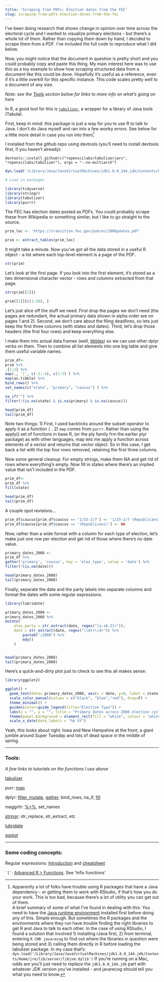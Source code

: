 ```yaml
---
title: 'Scraping from PDFs: Election dates from the FEC'
slug: scraping-from-pdfs-election-dates-from-the-fec
---
```


I've been doing research that shows change in opinion over time across the electoral cycle and I wanted to visualize primary elections - but there's a whole lot of them. Rather than copying them down by hand, I decided to scrape them from a PDF. I've included the full code to reproduce what I did below.

Now, you might notice that the document in question is pretty short and you could probably copy and paste this thing. My main interest here was to use this as a toy example to show how scraping structured data from a document like this could be done. Hopefully it's useful as a reference, even if it's a little overkill for this specific instance. This code scales pretty well to a document of any size.

_Note: see the [Tools](#tools) section below for links to more info on what's going on here_

In R, a good tool for this is [```tabulizer```](https://github.com/ropensci/tabulizer), a wrapper for a library of Java tools (Tabula).

First, keep in mind: this package is just a way for you to use R to talk to Java. I don't do Java myself and ran into a few wonky errors. See below for a little more detail in case you run into them[^*] 

I installed from the github repo using devtools (you'll need to install devtools first, if you haven't already):

```devtools::install_github(c("ropenscilabs/tabulizerjars", "ropenscilabs/tabulizer"), args = "--no-multiarch")```

```r
dyn.load('/Library/Java/JavaVirtualMachines/jdk1.8.0_144.jdk/Contents/Home/jre/lib/server/libjvm.dylib')
```


```r

# Load in packages

library(tidyverse)
library(stringr)
library(tabulizer)
library(purrr)
```

The FEC has election dates posted as PDFs. You could probably scrape these from Wikipedia or something similar, but I like to go straight to the source.

```r
prim_loc <- 'https://transition.fec.gov/pubrec/2008pdates.pdf'

prim <- extract_tables(prim_loc)
```

It might take a minute. Now you've got all the data stored in a useful R object - a list where each top-level element is a page of the PDF.

```r
str(prim)
```

Let's look at the first page. If you look into the first element, it's stored as a two dimensional character vector - rows and columns extracted from that page.

```r
str(prim[[1]])
```

```r
prim[[1]][c(1:20), ]
```

Let's just slice off the stuff we need. First drop the pages we don't need (the pages are redundant, the actual primary data shown in alpha order are on pages 1 and 2). Second, we don't care about the filing deadlines, so lets just keep the first three columns (with states and dates). Third, let's drop those headers (the first four rows) and keep everything else.

I make them into actual data.frames (well, [tibbles](http://tibble.tidyverse.org/)) so we can use other dplyr verbs on them. Then to combine all list elements into one big table and give them useful variable names.

```r
prim_df<- 
prim %>%
.[1:2] %>%
map(., `[`, c(-1:-4), c(1:3) ) %>%
map(as.tibble) %>%
bind_rows() %>%
set_names(c("state", "primary", "caucus") ) %>%

na_if("") %>%
filter(!(is.na(state) & is.na(primary) & is.na(caucus)))

head(prim_df)
tail(prim_df)
```

Note two things:
1) First, I used backticks around the subset operator to apply it as a function `[` .
2) ```map``` comes from ```purrr```. Rather than using the apply() set of functions in base R, (or the ply family frm the earlier plyr package) as with other languages, map lets me apply a function across elements of a vector and returns that vector object. So in this case, I get back a list with the top four rows removed, retaining the first three columns.

Now some general cleanup: For empty strings, make them NA and get rid of rows where everything's empty. Now fill in states where there's an implied value that isn't included in the PDF.

```r
prim_df<- 
prim_df %>%
fill(state)

head(prim_df)
tail(prim_df)
```

A couple spot revisions...

```r
prim_df$caucus[prim_df$caucus == '1/25-2/7'] <- '1/25-2/7 (Republicans)'
prim_df$caucus[prim_df$caucus == '(Republicans)'] <- NA
```

Now, rather than a wide format with a column for each type of election, let's make just one row per election and get rid of those where there's no date value.

```r
primary_dates_2008 <-
prim_df %>%  
gather('primary', 'caucus', key = 'elex_type', value = 'date') %>%
filter(!(is.na(date)))

head(primary_dates_2008)
tail(primary_dates_2008)
```

Finally, separate the date and the party labels into separate columns and format the dates with some regular expressions.

```r
library(lubridate)

primary_dates_2008 <-
primary_dates_2008 %>%
mutate(
    elex_party = str_extract(date, regex("[a-zA-Z]+")),
    date = str_extract(date, regex("\\d+/\\d+")) %>%
        paste0("/2008") %>%
        mdy()
    )


head(primary_dates_2008)
tail(primary_dates_2008)
```

Here's a quick-and-dirty plot just to check to see this all makes sense:

```r
library(ggplot2)

ggplot() +
  geom_text(data= primary_dates_2008, aes(x = date, y=0, label = state, color=coalesce(elex_party, 'Both'), angle=90), size=3, position=position_jitter(width=2,height=8), alpha=0.6) +
  scale_color_manual(values = c("black", "blue","red"), drop=F) +
  theme_minimal() +
  guides(color=guide_legend(title="Election Type")) +
  labs(x = "", y = "", title = "Primary dates across 2008 election cycle") +
  theme(panel.background = element_rect(fill = "white", colour = "white"), axis.text.y=element_blank()) +
  scale_x_date(date_labels = "%b %Y")
```

Yeah, this looks about right: Iowa and New Hampshire at the front; a giant jumble around Super Tuesday and lots of dead space in the middle of spring.

---

<a id='tools'></a>

### Tools:

_A few links to tutorials on the functions I use above_

[tabulizer](https://github.com/ropensci/tabulizer)

purr: [map](http://r4ds.had.co.nz/iteration.html#mapping-over-multiple-arguments) 

dplyr: [filter, mutate](http://r4ds.had.co.nz/transform.html), [gather](http://r4ds.had.co.nz/tidy-data.html#spreading-and-gathering),  bind_rows, na_if, [fill](http://r4ds.had.co.nz/tidy-data.html#missing-values-3)

maggritr: [%>%](http://r4ds.had.co.nz/pipes.html), set_names

[stringr](http://r4ds.had.co.nz/strings.html): str_replace, str_extract, etc

[lubridate](http://r4ds.had.co.nz/dates-and-times.html)

[ggplot](http://r4ds.had.co.nz/data-visualisation.html#introduction-1)

---

### Some coding concepts:

Regular expressions: [Introduction](http://r4ds.had.co.nz/strings.html#matching-patterns-with-regular-expressions) and [cheatsheet](http://www.rexegg.com/regex-quickstart.html)

``` `[` ```: [Advanced R > Functions](http://adv-r.had.co.nz/Functions.html). See 'Infix functions'

[^*]: Apparently a lot of folks have trouble using R packages that have a Java dependency - or getting them to work with RStudio, if that's how you do your work. This is too bad, because there's a lot of utility you can get out of them.  
  A brief summary of some of what I've found in dealing with this:
  You need to have the [Java runtime environment](https://java.com/en/download/) installed first before doing any of this.
  Simple enough. But sometimes the R packages and the environments where they run have trouble finding the right libraries to get R and Java to talk to each other. In the case of using RStudio, I found a solution that involved 1) installing rJava first, 2) from terminal, entering ```R CMD javarecog``` to find out where the libraries in question were being stored and 3) calling them directly in R before loading the tabulizer package. In my case that's:
  ```dyn.load('/Library/Java/JavaVirtualMachines/jdk1.8.0_144.jdk/Contents/Home/jre/lib/server/libjvm.dylib')```
  If you're running on a Mac, odds are you'll just need to replace the ```jdk1.8.0_144.jdk``` part with whatever JDK version you've installed - and javarecog should tell you what you need to know.